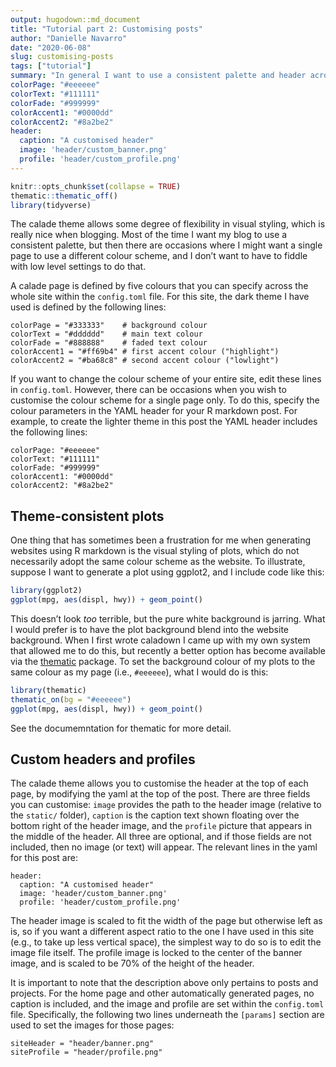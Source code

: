 ```yaml
---
output: hugodown::md_document
title: "Tutorial part 2: Customising posts"
author: "Danielle Navarro"
date: "2020-06-08"
slug: customising-posts
tags: ["tutorial"]
summary: "In general I want to use a consistent palette and header across a site, but there are occasions where I might want a single page to use a different style. I don’t want to have to edit with low level settings to do that. In the second part of the tutorial I discuss this kind of customisation."
colorPage: "#eeeeee"
colorText: "#111111"
colorFade: "#999999"
colorAccent1: "#0000dd"
colorAccent2: "#8a2be2"
header:
  caption: "A customised header"
  image: 'header/custom_banner.png'
  profile: 'header/custom_profile.png'
---
```


```r
knitr::opts_chunk$set(collapse = TRUE)
thematic::thematic_off()
library(tidyverse)
```


The calade theme allows some degree of flexibility in visual styling, which is really nice when blogging. Most of the time I want my blog to use a consistent palette, but then there are occasions where I might want a single page to use a different colour scheme, and I don't want to have to fiddle with low level settings to do that. 

A calade page is defined by five colours that you can specify across the whole site within the `config.toml` file. For this site, the dark theme I have used is defined by the following lines:

```
colorPage = "#333333"    # background colour
colorText = "#dddddd"    # main text colour
colorFade = "#888888"    # faded text colour
colorAccent1 = "#ff69b4" # first accent colour ("highlight")
colorAccent2 = "#ba68c8" # second accent colour ("lowlight")
```

If you want to change the colour scheme of your entire site, edit these lines in `config.toml`. However, there can be occasions when you wish to customise the colour scheme for a single page only. To do this, specify the colour parameters in the YAML header for your R markdown post. For example, to create the lighter theme in this post the YAML header includes the following lines:

```
colorPage: "#eeeeee"
colorText: "#111111"
colorFade: "#999999"
colorAccent1: "#0000dd"
colorAccent2: "#8a2be2"
```

## Theme-consistent plots

One thing that has sometimes been a frustration for me when generating websites using R markdown is the visual styling of plots, which do not necessarily adopt the same colour scheme as the website. To illustrate, suppose I want to generate a plot using ggplot2, and I include code like this:

```r
library(ggplot2)
ggplot(mpg, aes(displ, hwy)) + geom_point() 
```

This doesn't look *too* terrible, but the pure white background is jarring. What I would prefer is to have the plot background blend into the website background. When I first wrote caladown I came up with my own system that allowed me to do this, but recently a better option has become available via the [thematic](https://github.com/rstudio/thematic/) package. To set the background colour of my plots to the same colour as my page (i.e., `#eeeeee`), what I would do is this:

```r
library(thematic)
thematic_on(bg = "#eeeeee")
ggplot(mpg, aes(displ, hwy)) + geom_point() 
```

See the documemntation for thematic for more detail.


## Custom headers and profiles

The calade theme allows you to customise the header at the top of each page, by modifying the yaml at the top of the post. There are three fields you can customise: `image` provides the path to the header image (relative to the `static/` folder), `caption` is the caption text shown floating over the bottom right of the header image, and the `profile` picture that appears in the middle of the header. All three are optional, and if those fields are not included, then no image (or text) will appear. The relevant lines in the yaml for this post are:

```
header:
  caption: "A customised header"
  image: 'header/custom_banner.png'
  profile: 'header/custom_profile.png'
```

The header image is scaled to fit the width of the page but otherwise left as is, so if you want a different aspect ratio to the one I have used in this site (e.g., to take up less vertical space), the simplest way to do so is to edit the image file itself. The profile image is locked to the center of the banner image, and is scaled to be 70% of the height of the header. 

It is important to note that the description above only pertains to posts and projects. For the home page and other automatically generated pages, no caption is included, and the image and profile are set within the `config.toml` file. Specifically, the following two lines underneath the `[params]` section are used to set the images for those pages:

```
siteHeader = "header/banner.png"
siteProfile = "header/profile.png"
```




